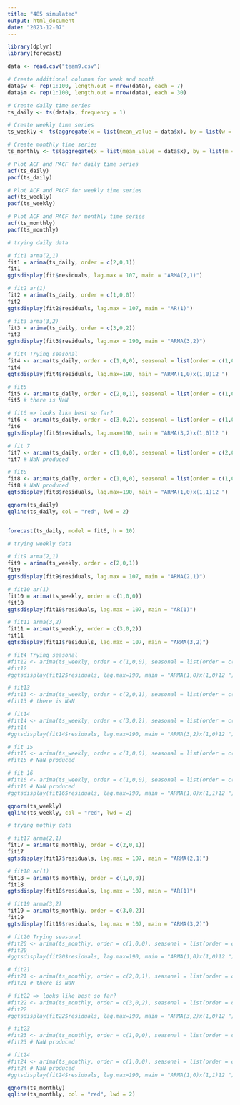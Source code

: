 ```yaml
---
title: "485 simulated"
output: html_document
date: "2023-12-07"
---
```


```r
library(dplyr)
library(forecast)

data <- read.csv("team9.csv")

# Create additional columns for week and month
data$w <- rep(1:100, length.out = nrow(data), each = 7)
data$m <- rep(1:100, length.out = nrow(data), each = 30)

# Create daily time series
ts_daily <- ts(data$x, frequency = 1)

# Create weekly time series
ts_weekly <- ts(aggregate(x = list(mean_value = data$x), by = list(w = data$w), FUN = mean)$mean_value, frequency = 52)

# Create monthly time series
ts_monthly <- ts(aggregate(x = list(mean_value = data$x), by = list(m = data$m), FUN = mean)$mean_value, frequency = 12)

# Plot ACF and PACF for daily time series
acf(ts_daily)
pacf(ts_daily)

# Plot ACF and PACF for weekly time series
acf(ts_weekly)
pacf(ts_weekly)

# Plot ACF and PACF for monthly time series
acf(ts_monthly)
pacf(ts_monthly)


```

```r
# trying daily data

# fit1 arma(2,1)
fit1 = arima(ts_daily, order = c(2,0,1))
fit1
ggtsdisplay(fit$residuals, lag.max = 107, main = "ARMA(2,1)")

# fit2 ar(1)
fit2 = arima(ts_daily, order = c(1,0,0))
fit2
ggtsdisplay(fit2$residuals, lag.max = 107, main = "AR(1)")

# fit3 arma(3,2)
fit3 = arima(ts_daily, order = c(3,0,2))
fit3
ggtsdisplay(fit3$residuals, lag.max = 190, main = "ARMA(3,2)")

# fit4 Trying seasonal 
fit4 <- arima(ts_daily, order = c(1,0,0), seasonal = list(order = c(1,0,0)))
fit4
ggtsdisplay(fit4$residuals, lag.max=190, main = "ARMA(1,0)x(1,0)12 ")

# fit5
fit5 <- arima(ts_daily, order = c(2,0,1), seasonal = list(order = c(1,0,0))) 
fit5 # there is NaN

# fit6 => looks like best so far? 
fit6 <- arima(ts_daily, order = c(3,0,2), seasonal = list(order = c(1,0,0)))
fit6
ggtsdisplay(fit6$residuals, lag.max=190, main = "ARMA(3,2)x(1,0)12 ")

# fit 7
fit7 <- arima(ts_daily, order = c(1,0,0), seasonal = list(order = c(2,0,1)))
fit7 # NaN produced

# fit8
fit8 <- arima(ts_daily, order = c(1,0,0), seasonal = list(order = c(1,0,1)))
fit8 # NaN produced
ggtsdisplay(fit8$residuals, lag.max=190, main = "ARMA(1,0)x(1,1)12 ")

qqnorm(ts_daily) 
qqline(ts_daily, col = "red", lwd = 2)


forecast(ts_daily, model = fit6, h = 10) 

```

```r
# trying weekly data

# fit9 arma(2,1)
fit9 = arima(ts_weekly, order = c(2,0,1))
fit9
ggtsdisplay(fit9$residuals, lag.max = 107, main = "ARMA(2,1)")

# fit10 ar(1)
fit10 = arima(ts_weekly, order = c(1,0,0))
fit10
ggtsdisplay(fit10$residuals, lag.max = 107, main = "AR(1)")

# fit11 arma(3,2)
fit11 = arima(ts_weekly, order = c(3,0,2))
fit11
ggtsdisplay(fit11$residuals, lag.max = 107, main = "ARMA(3,2)")

# fit4 Trying seasonal 
#fit12 <- arima(ts_weekly, order = c(1,0,0), seasonal = list(order = c(1,0,0)))
#fit12
#ggtsdisplay(fit12$residuals, lag.max=190, main = "ARMA(1,0)x(1,0)12 ")

# fit13
#fit13 <- arima(ts_weekly, order = c(2,0,1), seasonal = list(order = c(1,0,0))) 
#fit13 # there is NaN

# fit14 
#fit14 <- arima(ts_weekly, order = c(3,0,2), seasonal = list(order = c(1,0,0)))
#fit14
#ggtsdisplay(fit14$residuals, lag.max=190, main = "ARMA(3,2)x(1,0)12 ")

# fit 15
#fit15 <- arima(ts_weekly, order = c(1,0,0), seasonal = list(order = c(2,0,1)))
#fit15 # NaN produced

# fit 16
#fit16 <- arima(ts_weekly, order = c(1,0,0), seasonal = list(order = c(1,0,1)))
#fit16 # NaN produced
#ggtsdisplay(fit16$residuals, lag.max=190, main = "ARMA(1,0)x(1,1)12 ")

qqnorm(ts_weekly) 
qqline(ts_weekly, col = "red", lwd = 2)

```

```r
# trying mothly data

# fit17 arma(2,1)
fit17 = arima(ts_monthly, order = c(2,0,1))
fit17
ggtsdisplay(fit17$residuals, lag.max = 107, main = "ARMA(2,1)")

# fit18 ar(1)
fit18 = arima(ts_monthly, order = c(1,0,0))
fit18
ggtsdisplay(fit18$residuals, lag.max = 107, main = "AR(1)")

# fit19 arma(3,2)
fit19 = arima(ts_monthly, order = c(3,0,2))
fit19
ggtsdisplay(fit19$residuals, lag.max = 107, main = "ARMA(3,2)")

# fit20 Trying seasonal 
#fit20 <- arima(ts_monthly, order = c(1,0,0), seasonal = list(order = c(1,0,0)))
#fit20
#ggtsdisplay(fit20$residuals, lag.max=190, main = "ARMA(1,0)x(1,0)12 ")

# fit21
#fit21 <- arima(ts_monthly, order = c(2,0,1), seasonal = list(order = c(1,0,0))) 
#fit21 # there is NaN

# fit22 => looks like best so far? 
#fit22 <- arima(ts_monthly, order = c(3,0,2), seasonal = list(order = c(1,0,0)))
#fit22
#ggtsdisplay(fit22$residuals, lag.max=190, main = "ARMA(3,2)x(1,0)12 ")

# fit23
#fit23 <- arima(ts_monthly, order = c(1,0,0), seasonal = list(order = c(2,0,1)))
#fit23 # NaN produced

# fit24
#fit24 <- arima(ts_monthly, order = c(1,0,0), seasonal = list(order = c(1,0,1)))
#fit24 # NaN produced
#ggtsdisplay(fit24$residuals, lag.max=190, main = "ARMA(1,0)x(1,1)12 ")

qqnorm(ts_monthly) 
qqline(ts_monthly, col = "red", lwd = 2)

```